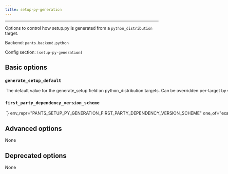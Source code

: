 ```yaml
---
title: setup-py-generation
---
```



---

Options to control how setup.py is generated from a `python_distribution` target.

Backend: <span className="color--primary">`pants.backend.python`</span>

Config section: <span className="color--primary">`[setup-py-generation]`</span>

<span className={styles.options}>

## Basic options

### `generate_setup_default`

<Option
  cli_repr={`--[no-]setup-py-generation-generate-setup-default`}
  env_repr="PANTS_SETUP_PY_GENERATION_GENERATE_SETUP_DEFAULT"
  default_repr={`True`}
>

The default value for the `generate_setup` field on `python_distribution`
targets. Can be overridden per-target by setting that field explicitly. Set
this to False if you mostly rely on handwritten setup files (setup.py,
setup.cfg and similar). Leave as True if you mostly rely on Pants generating
setup files for you.

</Option>

### `first_party_dependency_version_scheme`

<Option
  cli_repr={`--setup-py-generation-first-party-dependency-version-scheme=<FirstPartyDependencyVersionScheme>`}
  env_repr="PANTS_SETUP_PY_GENERATION_FIRST_PARTY_DEPENDENCY_VERSION_SCHEME"
  one_of="exact, compatible, any"
  default_repr={`exact`}
>

What version to set in `install_requires` when a `python_distribution` depends
on other `python_distribution`s. If `exact`, will use `==`. If `compatible`,
will use `~=`. If `any`, will leave off the version. See
https://www.python.org/dev/peps/pep-0440/#version-specifiers.

</Option>

## Advanced options

None

## Deprecated options

None

</span>
